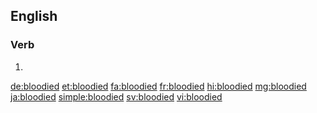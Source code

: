 ==English==

===Verb===
{{head|en|verb form}}

# {{en-past of|bloody}}

[[de:bloodied]]
[[et:bloodied]]
[[fa:bloodied]]
[[fr:bloodied]]
[[hi:bloodied]]
[[mg:bloodied]]
[[ja:bloodied]]
[[simple:bloodied]]
[[sv:bloodied]]
[[vi:bloodied]]